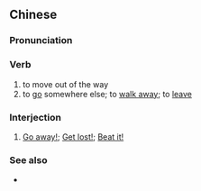 {{also|行开}}
==Chinese==
{{zh-forms|s=行开}}

===Pronunciation===
{{zh-pron
|c=haang4 hoi1
|h=pfs=hàng-khôi
|cat=v,intj
}}

===Verb===
{{zh-verb}} {{tcx|Cantonese|Hakka|lang=zh}}

# to move out of the way
# to [[go]] somewhere else; to [[walk away]]; to [[leave]]

===Interjection===
{{zh-interj}} {{tcx|Cantonese|Hakka|lang=zh}}

# [[go away|Go away!]]; [[get lost|Get lost!]]; [[beat it|Beat it!]]

===See also===
* {{zh-l|走開}}